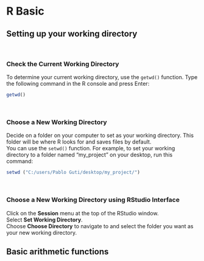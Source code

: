 # R Basic {#ch2_R_basic}


## Setting up your working directory
<br/>

### Check the Current Working Directory<br/>
To determine your current working directory, use the ``getwd()`` function. Type the following command in the R console and press Enter:
```r
getwd()
```
<br/>

### Choose a New Working Directory<br/>
Decide on a folder on your computer to set as your working directory. This folder will be where R looks for and saves files by default.<br/>
You can use the ``setwd()`` function. For example, to set your working directory to a folder named "my_project" on your desktop, run this command:
```r
setwd ("C:/users/Pablo Guti/desktop/my_project/")
```
<br/>

### Choose a New Working Directory using RStudio Interface<br/>
Click on the **Session** menu at the top of the RStudio window.<br/>
Select **Set Working Directory**.<br/>
Choose **Choose Directory** to navigate to and select the folder you want as your new working directory.


## Basic arithmetic functions
<br/>

